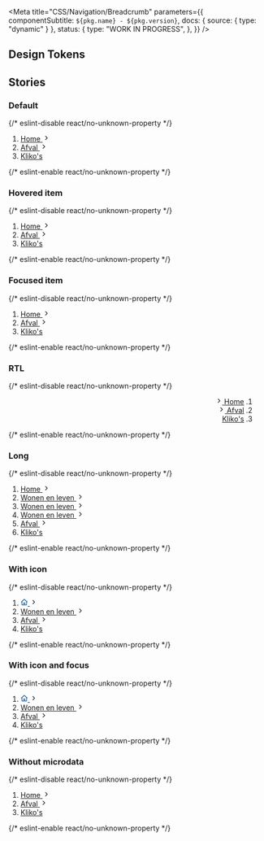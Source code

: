 

<Meta
  title="CSS/Navigation/Breadcrumb"
  parameters={{
    componentSubtitle: `${pkg.name} - ${pkg.version}`,
    docs: { source: { type: "dynamic" } },
    status: {
      type: "WORK IN PROGRESS",
    },
  }}
/>

<Description markdown={readme} />

## Design Tokens

<DesignTokenDocBlock categoryName="Breadcrumb" viewType="table" />

## Stories

### Default

<Canvas>
  {/* eslint-disable react/no-unknown-property */}
  <Story name="Default">
    <nav class="denhaag-breadcrumb" aria-label="Breadcrumb">
      <div class="denhaag-responsive-content">
        <ol class="denhaag-breadcrumb__list" itemscope itemtype="https://schema.org/BreadcrumbList">
          <li
            class="denhaag-breadcrumb__item"
            itemscope
            itemtype="https://schema.org/ListItem"
            itemprop="itemListElement"
          >
            <a class="denhaag-breadcrumb__link" href="https://example.com/" itemprop="item">
              <span class="denhaag-breadcrumb__text" itemprop="name">
                Home
              </span>
              <svg
                width="1em"
                height="1em"
                viewBox="0 0 24 24"
                fill="none"
                xmlns="http://www.w3.org/2000/svg"
                class="denhaag-icon"
                focusable="false"
                aria-hidden="true"
                shape-rendering="auto"
              >
                <path
                  d="M9.293 18.707a1 1 0 010-1.414L14.586 12 9.293 6.707a1 1 0 011.414-1.414l6 6a1 1 0 010 1.414l-6 6a1 1 0 01-1.414 0z"
                  fill="currentColor"
                ></path>
              </svg>
              <meta itemprop="position" content="1" />
            </a>
          </li>
          <li
            class="denhaag-breadcrumb__item"
            itemscope
            itemtype="https://schema.org/ListItem"
            itemprop="itemListElement"
          >
            <a class="denhaag-breadcrumb__link" href="https://example.com/a/" itemprop="item">
              <span class="denhaag-breadcrumb__text" itemprop="name">
                Afval
              </span>
              <svg
                width="1em"
                height="1em"
                viewBox="0 0 24 24"
                fill="none"
                xmlns="http://www.w3.org/2000/svg"
                class="denhaag-icon"
                focusable="false"
                aria-hidden="true"
                shape-rendering="auto"
              >
                <path
                  d="M9.293 18.707a1 1 0 010-1.414L14.586 12 9.293 6.707a1 1 0 011.414-1.414l6 6a1 1 0 010 1.414l-6 6a1 1 0 01-1.414 0z"
                  fill="currentColor"
                ></path>
              </svg>
              <meta itemprop="position" content="2" />
            </a>
          </li>
          <li
            class="denhaag-breadcrumb__item"
            itemscope
            itemtype="https://schema.org/ListItem"
            itemprop="itemListElement"
            aria-current="page"
          >
            <a
              class="denhaag-breadcrumb__link denhaag-breadcrumb__link--current"
              href="https://example.com/a/b/"
              itemprop="item"
              aria-current="page"
            >
              <span class="denhaag-breadcrumb__text" itemprop="name">
                Kliko&apos;s
              </span>
              <meta itemprop="position" content="3" />
            </a>
          </li>
        </ol>
      </div>
    </nav>
  </Story>
  {/* eslint-enable react/no-unknown-property */}
</Canvas>

### Hovered item

<Canvas>
  {/* eslint-disable react/no-unknown-property */}
  <Story name="Hovered item">
    <nav class="denhaag-breadcrumb" aria-label="Breadcrumb">
      <div class="denhaag-responsive-content">
        <ol class="denhaag-breadcrumb__list" itemscope itemtype="https://schema.org/BreadcrumbList">
          <li
            class="denhaag-breadcrumb__item"
            itemscope
            itemtype="https://schema.org/ListItem"
            itemprop="itemListElement"
          >
            <a
              class="denhaag-breadcrumb__link denhaag-breadcrumb__link--hover"
              href="https://example.com/"
              itemprop="item"
            >
              <span class="denhaag-breadcrumb__text" itemprop="name">
                Home
              </span>
              <svg
                width="1em"
                height="1em"
                viewBox="0 0 24 24"
                fill="none"
                xmlns="http://www.w3.org/2000/svg"
                class="denhaag-icon"
                focusable="false"
                aria-hidden="true"
                shape-rendering="auto"
              >
                <path
                  d="M9.293 18.707a1 1 0 010-1.414L14.586 12 9.293 6.707a1 1 0 011.414-1.414l6 6a1 1 0 010 1.414l-6 6a1 1 0 01-1.414 0z"
                  fill="currentColor"
                ></path>
              </svg>
              <meta itemprop="position" content="1" />
            </a>
          </li>
          <li
            class="denhaag-breadcrumb__item"
            itemscope
            itemtype="https://schema.org/ListItem"
            itemprop="itemListElement"
          >
            <a class="denhaag-breadcrumb__link" href="https://example.com/a/" itemprop="item">
              <span class="denhaag-breadcrumb__text" itemprop="name">
                Afval
              </span>
              <svg
                width="1em"
                height="1em"
                viewBox="0 0 24 24"
                fill="none"
                xmlns="http://www.w3.org/2000/svg"
                class="denhaag-icon"
                focusable="false"
                aria-hidden="true"
                shape-rendering="auto"
              >
                <path
                  d="M9.293 18.707a1 1 0 010-1.414L14.586 12 9.293 6.707a1 1 0 011.414-1.414l6 6a1 1 0 010 1.414l-6 6a1 1 0 01-1.414 0z"
                  fill="currentColor"
                ></path>
              </svg>
              <meta itemprop="position" content="2" />
            </a>
          </li>
          <li
            class="denhaag-breadcrumb__item"
            itemscope
            itemtype="https://schema.org/ListItem"
            itemprop="itemListElement"
          >
            <a
              class="denhaag-breadcrumb__link denhaag-breadcrumb__link--current"
              href="https://example.com/a/b/"
              itemprop="item"
              aria-current="page"
            >
              <span class="denhaag-breadcrumb__text" itemprop="name">
                Kliko&apos;s
              </span>
              <meta itemprop="position" content="3" />
            </a>
          </li>
        </ol>
      </div>
    </nav>
  </Story>
  {/* eslint-enable react/no-unknown-property */}
</Canvas>

### Focused item

<Canvas>
  {/* eslint-disable react/no-unknown-property */}
  <Story name="Focused item">
    <nav class="denhaag-breadcrumb" aria-label="Breadcrumb">
      <div class="denhaag-responsive-content">
        <ol class="denhaag-breadcrumb__list" itemscope itemtype="https://schema.org/BreadcrumbList">
          <li
            class="denhaag-breadcrumb__item"
            itemscope
            itemtype="https://schema.org/ListItem"
            itemprop="itemListElement"
          >
            <a
              class="denhaag-breadcrumb__link denhaag-breadcrumb__link--focus"
              href="https://example.com/"
              itemprop="item"
            >
              <span class="denhaag-breadcrumb__text" itemprop="name">
                Home
              </span>
              <svg
                width="1em"
                height="1em"
                viewBox="0 0 24 24"
                fill="none"
                xmlns="http://www.w3.org/2000/svg"
                class="denhaag-icon"
                focusable="false"
                aria-hidden="true"
                shape-rendering="auto"
              >
                <path
                  d="M9.293 18.707a1 1 0 010-1.414L14.586 12 9.293 6.707a1 1 0 011.414-1.414l6 6a1 1 0 010 1.414l-6 6a1 1 0 01-1.414 0z"
                  fill="currentColor"
                ></path>
              </svg>
              <meta itemprop="position" content="1" />
            </a>
          </li>
          <li
            class="denhaag-breadcrumb__item"
            itemscope
            itemtype="https://schema.org/ListItem"
            itemprop="itemListElement"
          >
            <a class="denhaag-breadcrumb__link" href="https://example.com/a/" itemprop="item">
              <span class="denhaag-breadcrumb__text" itemprop="name">
                Afval
              </span>
              <svg
                width="1em"
                height="1em"
                viewBox="0 0 24 24"
                fill="none"
                xmlns="http://www.w3.org/2000/svg"
                class="denhaag-icon"
                focusable="false"
                aria-hidden="true"
                shape-rendering="auto"
              >
                <path
                  d="M9.293 18.707a1 1 0 010-1.414L14.586 12 9.293 6.707a1 1 0 011.414-1.414l6 6a1 1 0 010 1.414l-6 6a1 1 0 01-1.414 0z"
                  fill="currentColor"
                ></path>
              </svg>
              <meta itemprop="position" content="2" />
            </a>
          </li>
          <li
            class="denhaag-breadcrumb__item"
            itemscope
            itemtype="https://schema.org/ListItem"
            itemprop="itemListElement"
          >
            <a
              class="denhaag-breadcrumb__link denhaag-breadcrumb__link--current"
              href="https://example.com/a/b/"
              itemprop="item"
              aria-current="page"
            >
              <span class="denhaag-breadcrumb__text" itemprop="name">
                Kliko&apos;s
              </span>
              <meta itemprop="position" content="3" />
            </a>
          </li>
        </ol>
      </div>
    </nav>
  </Story>
  {/* eslint-enable react/no-unknown-property */}
</Canvas>

### RTL

<Canvas>
  {/* eslint-disable react/no-unknown-property */}
  <Story name="RTL">
    <nav class="denhaag-breadcrumb" aria-label="Breadcrumb" dir="rtl">
      <div class="denhaag-responsive-content">
        <ol class="denhaag-breadcrumb__list" itemscope itemtype="https://schema.org/BreadcrumbList">
          <li
            class="denhaag-breadcrumb__item"
            itemscope
            itemtype="https://schema.org/ListItem"
            itemprop="itemListElement"
          >
            <a
              class="denhaag-breadcrumb__link denhaag-breadcrumb__link--hover"
              href="https://example.com/"
              itemprop="item"
            >
              <span class="denhaag-breadcrumb__text" itemprop="name">
                Home
              </span>
              <svg
                width="1em"
                height="1em"
                viewBox="0 0 24 24"
                fill="none"
                xmlns="http://www.w3.org/2000/svg"
                class="denhaag-icon"
                focusable="false"
                aria-hidden="true"
                shape-rendering="auto"
              >
                <path
                  d="M9.293 18.707a1 1 0 010-1.414L14.586 12 9.293 6.707a1 1 0 011.414-1.414l6 6a1 1 0 010 1.414l-6 6a1 1 0 01-1.414 0z"
                  fill="currentColor"
                ></path>
              </svg>
              <meta itemprop="position" content="1" />
            </a>
          </li>
          <li
            class="denhaag-breadcrumb__item"
            itemscope
            itemtype="https://schema.org/ListItem"
            itemprop="itemListElement"
          >
            <a class="denhaag-breadcrumb__link" href="https://example.com/a/" itemprop="item">
              <span class="denhaag-breadcrumb__text" itemprop="name">
                Afval
              </span>
              <svg
                width="1em"
                height="1em"
                viewBox="0 0 24 24"
                fill="none"
                xmlns="http://www.w3.org/2000/svg"
                class="denhaag-icon"
                focusable="false"
                aria-hidden="true"
                shape-rendering="auto"
              >
                <path
                  d="M9.293 18.707a1 1 0 010-1.414L14.586 12 9.293 6.707a1 1 0 011.414-1.414l6 6a1 1 0 010 1.414l-6 6a1 1 0 01-1.414 0z"
                  fill="currentColor"
                ></path>
              </svg>
              <meta itemprop="position" content="2" />
            </a>
          </li>
          <li
            class="denhaag-breadcrumb__item"
            itemscope
            itemtype="https://schema.org/ListItem"
            itemprop="itemListElement"
          >
            <a
              class="denhaag-breadcrumb__link denhaag-breadcrumb__link--current"
              href="https://example.com/a/b/"
              itemprop="item"
              aria-current="page"
            >
              <span class="denhaag-breadcrumb__text" itemprop="name">
                Kliko&apos;s
              </span>
              <meta itemprop="position" content="3" />
            </a>
          </li>
        </ol>
      </div>
    </nav>
  </Story>
  {/* eslint-enable react/no-unknown-property */}
</Canvas>

### Long

<Canvas>
  {/* eslint-disable react/no-unknown-property */}
  <Story name="Long">
    <nav class="denhaag-breadcrumb" aria-label="Breadcrumb">
      <div class="denhaag-responsive-content">
        <ol class="denhaag-breadcrumb__list" itemscope itemtype="https://schema.org/BreadcrumbList">
          <li
            class="denhaag-breadcrumb__item"
            itemscope
            itemtype="https://schema.org/ListItem"
            itemprop="itemListElement"
          >
            <a class="denhaag-breadcrumb__link" href="https://example.com/" itemprop="item">
              <span class="denhaag-breadcrumb__text" itemprop="name">
                Home
              </span>
              <svg
                width="1em"
                height="1em"
                viewBox="0 0 24 24"
                fill="none"
                xmlns="http://www.w3.org/2000/svg"
                class="denhaag-icon"
                focusable="false"
                aria-hidden="true"
                shape-rendering="auto"
              >
                <path
                  d="M9.293 18.707a1 1 0 010-1.414L14.586 12 9.293 6.707a1 1 0 011.414-1.414l6 6a1 1 0 010 1.414l-6 6a1 1 0 01-1.414 0z"
                  fill="currentColor"
                ></path>
              </svg>
              <meta itemprop="position" content="1" />
            </a>
          </li>
          <li
            class="denhaag-breadcrumb__item denhaag-breadcrumb__item--hidden"
            itemscope
            itemtype="https://schema.org/ListItem"
            itemprop="itemListElement"
          >
            <a class="denhaag-breadcrumb__link" href="https://example.com/a/" itemprop="item">
              <span class="denhaag-breadcrumb__text" itemprop="name">
                Wonen en leven
              </span>
              <svg
                width="1em"
                height="1em"
                viewBox="0 0 24 24"
                fill="none"
                xmlns="http://www.w3.org/2000/svg"
                class="denhaag-icon"
                focusable="false"
                aria-hidden="true"
                shape-rendering="auto"
              >
                <path
                  d="M9.293 18.707a1 1 0 010-1.414L14.586 12 9.293 6.707a1 1 0 011.414-1.414l6 6a1 1 0 010 1.414l-6 6a1 1 0 01-1.414 0z"
                  fill="currentColor"
                ></path>
              </svg>
              <meta itemprop="position" content="2" />
            </a>
          </li>
          <li
            class="denhaag-breadcrumb__item denhaag-breadcrumb__item--hidden"
            itemscope
            itemtype="https://schema.org/ListItem"
            itemprop="itemListElement"
          >
            <a class="denhaag-breadcrumb__link" href="https://example.com/a/" itemprop="item">
              <span class="denhaag-breadcrumb__text" itemprop="name">
                Wonen en leven
              </span>
              <svg
                width="1em"
                height="1em"
                viewBox="0 0 24 24"
                fill="none"
                xmlns="http://www.w3.org/2000/svg"
                class="denhaag-icon"
                focusable="false"
                aria-hidden="true"
                shape-rendering="auto"
              >
                <path
                  d="M9.293 18.707a1 1 0 010-1.414L14.586 12 9.293 6.707a1 1 0 011.414-1.414l6 6a1 1 0 010 1.414l-6 6a1 1 0 01-1.414 0z"
                  fill="currentColor"
                ></path>
              </svg>
              <meta itemprop="position" content="2" />
            </a>
          </li>
          <li
            class="denhaag-breadcrumb__item"
            itemscope
            itemtype="https://schema.org/ListItem"
            itemprop="itemListElement"
          >
            <a class="denhaag-breadcrumb__link" href="https://example.com/a/" itemprop="item">
              <span class="denhaag-breadcrumb__text" itemprop="name">
                Wonen en leven
              </span>
              <svg
                width="1em"
                height="1em"
                viewBox="0 0 24 24"
                fill="none"
                xmlns="http://www.w3.org/2000/svg"
                class="denhaag-icon"
                focusable="false"
                aria-hidden="true"
                shape-rendering="auto"
              >
                <path
                  d="M9.293 18.707a1 1 0 010-1.414L14.586 12 9.293 6.707a1 1 0 011.414-1.414l6 6a1 1 0 010 1.414l-6 6a1 1 0 01-1.414 0z"
                  fill="currentColor"
                ></path>
              </svg>
              <meta itemprop="position" content="2" />
            </a>
          </li>
          <li
            class="denhaag-breadcrumb__item"
            itemscope
            itemtype="https://schema.org/ListItem"
            itemprop="itemListElement"
          >
            <a class="denhaag-breadcrumb__link" href="https://example.com/a/b/" itemprop="item">
              <span class="denhaag-breadcrumb__text" itemprop="name">
                Afval
              </span>
              <svg
                width="1em"
                height="1em"
                viewBox="0 0 24 24"
                fill="none"
                xmlns="http://www.w3.org/2000/svg"
                class="denhaag-icon"
                focusable="false"
                aria-hidden="true"
                shape-rendering="auto"
              >
                <path
                  d="M9.293 18.707a1 1 0 010-1.414L14.586 12 9.293 6.707a1 1 0 011.414-1.414l6 6a1 1 0 010 1.414l-6 6a1 1 0 01-1.414 0z"
                  fill="currentColor"
                ></path>
              </svg>
              <meta itemprop="position" content="3" />
            </a>
          </li>
          <li
            class="denhaag-breadcrumb__item"
            itemscope
            itemtype="https://schema.org/ListItem"
            itemprop="itemListElement"
          >
            <a
              class="denhaag-breadcrumb__link denhaag-breadcrumb__link--current"
              href="https://example.com/a/b/c/"
              itemprop="item"
              aria-current="page"
            >
              <span class="denhaag-breadcrumb__text" itemprop="name">
                Kliko&apos;s
              </span>
              <meta itemprop="position" content="4" />
            </a>
          </li>
        </ol>
      </div>
    </nav>
  </Story>
  {/* eslint-enable react/no-unknown-property */}
</Canvas>

### With icon

<Canvas>
  {/* eslint-disable react/no-unknown-property */}
  <Story name="With icon">
    <nav class="denhaag-breadcrumb" aria-label="Breadcrumb">
      <div class="denhaag-responsive-content">
        <ol class="denhaag-breadcrumb__list" itemscope itemtype="https://schema.org/BreadcrumbList">
          <li
            class="denhaag-breadcrumb__item"
            itemscope
            itemtype="https://schema.org/ListItem"
            itemprop="itemListElement"
          >
            <a class="denhaag-breadcrumb__link" href="https://example.com/" itemprop="item" aria-label="Homepage">
              <svg
                width="1em"
                height="1em"
                viewBox="0 0 18 17"
                class="denhaag-icon"
                fill="currentColor"
                xmlns="http://www.w3.org/2000/svg"
                aria-hidden="true"
              >
                <path
                  d="M8.4467 0.877484C8.76244 0.596828 9.23823 0.596828 9.55397 0.877484L17.054 7.54415C17.398 7.84992 17.4289 8.37664 17.1232 8.72063C16.8174 9.06461 16.2907 9.0956 15.9467 8.78983L15.667 8.54121V14.8337C15.667 15.7541 14.9208 16.5003 14.0003 16.5003H4.00033C3.07986 16.5003 2.33367 15.7541 2.33367 14.8337V8.54121L2.05397 8.78983C1.70999 9.0956 1.18326 9.06461 0.877493 8.72063C0.571728 8.37664 0.602712 7.84992 0.946698 7.54415L8.4467 0.877484ZM4.00033 7.05973V14.8337H6.50033V10.667C6.50033 10.2068 6.87343 9.83366 7.33367 9.83366H10.667C11.1272 9.83366 11.5003 10.2068 11.5003 10.667V14.8337H14.0003V7.05973L9.00033 2.61529L4.00033 7.05973ZM9.83367 14.8337V11.5003H8.167V14.8337H9.83367Z"
                  fill="#1261A3"
                />
              </svg>
              <svg
                width="1em"
                height="1em"
                viewBox="0 0 24 24"
                fill="none"
                xmlns="http://www.w3.org/2000/svg"
                class="denhaag-icon"
                focusable="false"
                aria-hidden="true"
                shape-rendering="auto"
              >
                <path
                  d="M9.293 18.707a1 1 0 010-1.414L14.586 12 9.293 6.707a1 1 0 011.414-1.414l6 6a1 1 0 010 1.414l-6 6a1 1 0 01-1.414 0z"
                  fill="currentColor"
                ></path>
              </svg>
              <meta itemprop="position" content="1" />
            </a>
          </li>
          <li
            class="denhaag-breadcrumb__item"
            itemscope
            itemtype="https://schema.org/ListItem"
            itemprop="itemListElement"
          >
            <a class="denhaag-breadcrumb__link" href="https://example.com/a/" itemprop="item">
              <span class="denhaag-breadcrumb__text" itemprop="name">
                Wonen en leven
              </span>
              <svg
                width="1em"
                height="1em"
                viewBox="0 0 24 24"
                fill="none"
                xmlns="http://www.w3.org/2000/svg"
                class="denhaag-icon"
                focusable="false"
                aria-hidden="true"
                shape-rendering="auto"
              >
                <path
                  d="M9.293 18.707a1 1 0 010-1.414L14.586 12 9.293 6.707a1 1 0 011.414-1.414l6 6a1 1 0 010 1.414l-6 6a1 1 0 01-1.414 0z"
                  fill="currentColor"
                ></path>
              </svg>
              <meta itemprop="position" content="2" />
            </a>
          </li>
          <li
            class="denhaag-breadcrumb__item"
            itemscope
            itemtype="https://schema.org/ListItem"
            itemprop="itemListElement"
          >
            <a class="denhaag-breadcrumb__link" href="https://example.com/a/b/" itemprop="item">
              <span class="denhaag-breadcrumb__text" itemprop="name">
                Afval
              </span>
              <svg
                width="1em"
                height="1em"
                viewBox="0 0 24 24"
                fill="none"
                xmlns="http://www.w3.org/2000/svg"
                class="denhaag-icon"
                focusable="false"
                aria-hidden="true"
                shape-rendering="auto"
              >
                <path
                  d="M9.293 18.707a1 1 0 010-1.414L14.586 12 9.293 6.707a1 1 0 011.414-1.414l6 6a1 1 0 010 1.414l-6 6a1 1 0 01-1.414 0z"
                  fill="currentColor"
                ></path>
              </svg>
              <meta itemprop="position" content="3" />
            </a>
          </li>
          <li
            class="denhaag-breadcrumb__item"
            itemscope
            itemtype="https://schema.org/ListItem"
            itemprop="itemListElement"
          >
            <a
              class="denhaag-breadcrumb__link denhaag-breadcrumb__link--current"
              href="https://example.com/a/b/c/"
              itemprop="item"
              aria-current="page"
            >
              <span class="denhaag-breadcrumb__text" itemprop="name">
                Kliko&apos;s
              </span>
              <meta itemprop="position" content="4" />
            </a>
          </li>
        </ol>
      </div>
    </nav>
  </Story>
  {/* eslint-enable react/no-unknown-property */}
</Canvas>

### With icon and focus

<Canvas>
  {/* eslint-disable react/no-unknown-property */}
  <Story name="With icon and focus">
    <nav class="denhaag-breadcrumb" aria-label="Breadcrumb">
      <div class="denhaag-responsive-content">
        <ol class="denhaag-breadcrumb__list" itemscope itemtype="https://schema.org/BreadcrumbList">
          <li
            class="denhaag-breadcrumb__item"
            itemscope
            itemtype="https://schema.org/ListItem"
            itemprop="itemListElement"
          >
            <a
              class="denhaag-breadcrumb__link denhaag-breadcrumb__link--focus"
              href="https://example.com/"
              itemprop="item"
              aria-label="Homepage"
            >
              <svg
                width="1em"
                height="1em"
                viewBox="0 0 18 17"
                class="denhaag-icon"
                fill="currentColor"
                xmlns="http://www.w3.org/2000/svg"
              >
                <path
                  d="M8.4467 0.877484C8.76244 0.596828 9.23823 0.596828 9.55397 0.877484L17.054 7.54415C17.398 7.84992 17.4289 8.37664 17.1232 8.72063C16.8174 9.06461 16.2907 9.0956 15.9467 8.78983L15.667 8.54121V14.8337C15.667 15.7541 14.9208 16.5003 14.0003 16.5003H4.00033C3.07986 16.5003 2.33367 15.7541 2.33367 14.8337V8.54121L2.05397 8.78983C1.70999 9.0956 1.18326 9.06461 0.877493 8.72063C0.571728 8.37664 0.602712 7.84992 0.946698 7.54415L8.4467 0.877484ZM4.00033 7.05973V14.8337H6.50033V10.667C6.50033 10.2068 6.87343 9.83366 7.33367 9.83366H10.667C11.1272 9.83366 11.5003 10.2068 11.5003 10.667V14.8337H14.0003V7.05973L9.00033 2.61529L4.00033 7.05973ZM9.83367 14.8337V11.5003H8.167V14.8337H9.83367Z"
                  fill="#1261A3"
                />
              </svg>
              <svg
                width="1em"
                height="1em"
                viewBox="0 0 24 24"
                fill="none"
                xmlns="http://www.w3.org/2000/svg"
                class="denhaag-icon"
                focusable="false"
                aria-hidden="true"
                shape-rendering="auto"
              >
                <path
                  d="M9.293 18.707a1 1 0 010-1.414L14.586 12 9.293 6.707a1 1 0 011.414-1.414l6 6a1 1 0 010 1.414l-6 6a1 1 0 01-1.414 0z"
                  fill="currentColor"
                ></path>
              </svg>
              <meta itemprop="position" content="1" />
            </a>
          </li>
          <li
            class="denhaag-breadcrumb__item"
            itemscope
            itemtype="https://schema.org/ListItem"
            itemprop="itemListElement"
          >
            <a class="denhaag-breadcrumb__link" href="https://example.com/a/" itemprop="item">
              <span class="denhaag-breadcrumb__text" itemprop="name">
                Wonen en leven
              </span>
              <svg
                width="1em"
                height="1em"
                viewBox="0 0 24 24"
                fill="none"
                xmlns="http://www.w3.org/2000/svg"
                class="denhaag-icon"
                focusable="false"
                aria-hidden="true"
                shape-rendering="auto"
              >
                <path
                  d="M9.293 18.707a1 1 0 010-1.414L14.586 12 9.293 6.707a1 1 0 011.414-1.414l6 6a1 1 0 010 1.414l-6 6a1 1 0 01-1.414 0z"
                  fill="currentColor"
                ></path>
              </svg>
              <meta itemprop="position" content="2" />
            </a>
          </li>
          <li
            class="denhaag-breadcrumb__item"
            itemscope
            itemtype="https://schema.org/ListItem"
            itemprop="itemListElement"
          >
            <a class="denhaag-breadcrumb__link" href="https://example.com/a/b/" itemprop="item">
              <span class="denhaag-breadcrumb__text" itemprop="name">
                Afval
              </span>
              <svg
                width="1em"
                height="1em"
                viewBox="0 0 24 24"
                fill="none"
                xmlns="http://www.w3.org/2000/svg"
                class="denhaag-icon"
                focusable="false"
                aria-hidden="true"
                shape-rendering="auto"
              >
                <path
                  d="M9.293 18.707a1 1 0 010-1.414L14.586 12 9.293 6.707a1 1 0 011.414-1.414l6 6a1 1 0 010 1.414l-6 6a1 1 0 01-1.414 0z"
                  fill="currentColor"
                ></path>
              </svg>
              <meta itemprop="position" content="3" />
            </a>
          </li>
          <li
            class="denhaag-breadcrumb__item"
            itemscope
            itemtype="https://schema.org/ListItem"
            itemprop="itemListElement"
          >
            <a
              class="denhaag-breadcrumb__link denhaag-breadcrumb__link--current"
              href="https://example.com/a/b/c/"
              itemprop="item"
              aria-current="page"
            >
              <span class="denhaag-breadcrumb__text" itemprop="name">
                Kliko&apos;s
              </span>
              <meta itemprop="position" content="4" />
            </a>
          </li>
        </ol>
      </div>
    </nav>
  </Story>
  {/* eslint-enable react/no-unknown-property */}
</Canvas>

### Without microdata

<Canvas>
  {/* eslint-disable react/no-unknown-property */}
  <Story name="Without microdata">
    <nav class="denhaag-breadcrumb" aria-label="Breadcrumb">
      <div class="denhaag-responsive-content">
        <ol class="denhaag-breadcrumb__list">
          <li class="denhaag-breadcrumb__item">
            <a class="denhaag-breadcrumb__link" href="https://example.com/">
              <span class="denhaag-breadcrumb__text">Home</span>
              <svg
                width="1em"
                height="1em"
                viewBox="0 0 24 24"
                fill="none"
                xmlns="http://www.w3.org/2000/svg"
                class="denhaag-icon"
                focusable="false"
                aria-hidden="true"
                shape-rendering="auto"
              >
                <path
                  d="M9.293 18.707a1 1 0 010-1.414L14.586 12 9.293 6.707a1 1 0 011.414-1.414l6 6a1 1 0 010 1.414l-6 6a1 1 0 01-1.414 0z"
                  fill="currentColor"
                ></path>
              </svg>
            </a>
          </li>
          <li class="denhaag-breadcrumb__item">
            <a class="denhaag-breadcrumb__link" href="https://example.com/a/">
              <span class="denhaag-breadcrumb__text">Afval</span>
              <svg
                width="1em"
                height="1em"
                viewBox="0 0 24 24"
                fill="none"
                xmlns="http://www.w3.org/2000/svg"
                class="denhaag-icon"
                focusable="false"
                aria-hidden="true"
                shape-rendering="auto"
              >
                <path
                  d="M9.293 18.707a1 1 0 010-1.414L14.586 12 9.293 6.707a1 1 0 011.414-1.414l6 6a1 1 0 010 1.414l-6 6a1 1 0 01-1.414 0z"
                  fill="currentColor"
                ></path>
              </svg>
            </a>
          </li>
          <li class="denhaag-breadcrumb__item">
            <a
              class="denhaag-breadcrumb__link denhaag-breadcrumb__link--current"
              href="https://example.com/a/b/"
              aria-current="page"
            >
              <span class="denhaag-breadcrumb__text">Kliko&apos;s</span>
            </a>
          </li>
        </ol>
      </div>
    </nav>
  </Story>
  {/* eslint-enable react/no-unknown-property */}
</Canvas>
